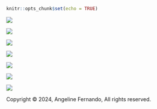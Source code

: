 ```r
knitr::opts_chunk$set(echo = TRUE)
```

![](/MrA-2024/images/cltv/Slide1.PNG) 

![](/MrA-2024/images/cltv/Slide2.PNG) 

![](/MrA-2024/images/cltv/Slide3.PNG) 

![](/MrA-2024/images/cltv/Slide4.PNG) 

![](/MrA-2024/images/cltv/Slide5.PNG) 

![](/MrA-2024/images/cltv/Slide6.PNG) 

![](/MrA-2024/images/cltv/Slide7.PNG) 

<div id="footer">
<p>Copyright &copy; 2024,  Angeline Fernando,  All rights reserved.</p>
</div>
